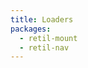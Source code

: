 ```yaml
---
title: Loaders
packages:
  - retil-mount
  - retil-nav
---
```


# <Title />

Loaders are a type of function that map props to content.

```ts
type Loader = (props) => Content
```


